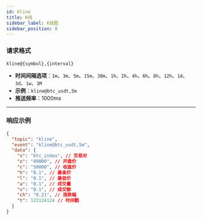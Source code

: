```yaml
---
id: Kline
title: K线
sidebar_label: K线图
sidebar_position: 8
---
```


### 请求格式

```
kline@{symbol},{interval}
```

- **时间间隔选项**：`1m`、`3m`、`5m`、`15m`、`30m`、`1h`、`2h`、`4h`、`6h`、`8h`、`12h`、`1d`、`3d`、`1w`、`1M`
- **示例**：`kline@btc_usdt,5m`
- **推送频率**：1000ms

---

### 响应示例

```json title="响应"
{
  "topic": "kline",
  "event": "kline@btc_usdt,5m",
  "data": {
    "s": "btc_index", // 交易对
    "o": "49000", // 开盘价
    "c": "50000", // 收盘价
    "h": "0.1", // 最高价
    "l": "0.1", // 最低价
    "a": "0.1", // 成交量
    "v": "0.1", // 成交额
    "ch": "0.21", // 涨跌幅
    "t": 123124124 // 时间戳
  }
}
```